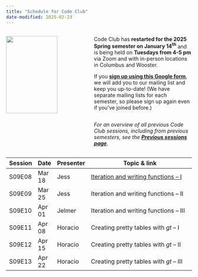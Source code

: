```yaml
---
title: "Schedule for Code Club"
date-modified: 2025-02-23
---
```


::: columns
::: {.column width="45%"}
![](img/codeclub_logo.png){fig-align="center" width="80%"}
:::

::: {.column width="55%"}
Code Club has **restarted for the 2025 Spring semester on January 14^th^** and
is being held on **Tuesdays from 4-5 pm** via Zoom and with in-person locations in Columbus and Wooster.

If you **[sign up using this Google form](https://forms.gle/eYkMvmJShrcANUrt5)**,
we will add you to our mailing list and keep you up-to-date!
(We have separate mailing lists for each semester, so please sign up again even if you've joined before.)

<hr style="height:1pt; visibility:hidden;" />

*For an overview of all previous Code Club sessions, including from previous semesters,* *see the [**Previous sessions page**](/pages/previous.qmd).*
:::
:::

| Session | Date   | Presenter | Topic & link                                 |
|---------|--------|-----------|----------------------------------------------|
| S09E08  | Mar 18  | Jess    | [Iteration and writing functions -- I](/posts/S09E08_functional-programming_01) |
| S09E09  | Mar 25  | Jess    | Iteration and writing functions -- II        |
| S09E10  | Apr 01  | Jelmer  | Iteration and writing functions -- III       |
| S09E11  | Apr 08  | Horacio | Creating pretty tables with _gt_ -- I        |
| S09E12  | Apr 15  | Horacio | Creating pretty tables with _gt_ -- II       |
| S09E13  | Apr 22  | Horacio | Creating pretty tables with _gt_ -- III      |
